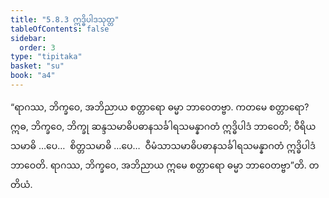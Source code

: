 ```yaml
---
title: "5.8.3 ဣဒ္ဓိပါဒသုတ္တ"
tableOfContents: false
sidebar:
  order: 3
type: "tipitaka"
basket: "su"
book: "a4"
---
```



<DynamicBreadcrumb />

<Division number="276" book="a4" e="ch" v="15" p="273">

<Paragraph number="1603" book="a4">
“ရာဂဿ, ဘိက္ခဝေ, အဘိညာယ စတ္တာရော ဓမ္မာ ဘာဝေတဗ္ဗာ. ကတမေ စတ္တာရော? ဣဓ, ဘိက္ခဝေ, ဘိက္ခု ဆန္ဒသမာဓိပဓာနသင်္ခါရသမန္နာဂတံ ဣဒ္ဓိပါဒံ ဘာဝေတိ; ဝီရိယသမာဓိ …ပေ…  စိတ္တသမာဓိ …ပေ…  ဝီမံသာသမာဓိပဓာနသင်္ခါရသမန္နာဂတံ ဣဒ္ဓိပါဒံ ဘာဝေတိ. ရာဂဿ, ဘိက္ခဝေ, အဘိညာယ ဣမေ စတ္တာရော ဓမ္မာ ဘာဝေတဗ္ဗာ”တိ.

</Paragraph>
</Division>

<Paragraph number="1604" type="center" book="a4">
တတိယံ.
</Paragraph>